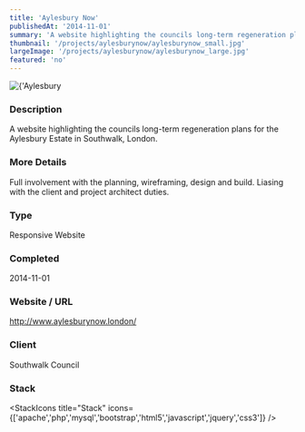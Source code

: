 ```yaml
---
title: 'Aylesbury Now'
publishedAt: '2014-11-01'
summary: 'A website highlighting the councils long-term regeneration plans for the Aylesbury Estate in Southwalk, London.'
thumbnail: '/projects/aylesburynow/aylesburynow_small.jpg'
largeImage: '/projects/aylesburynow/aylesburynow_large.jpg'
featured: 'no'
---
```


<div className="relative w-full h-[400px] sm:h-[600px] md:h-[760px] lg:h-[920px]">
  <Image
    alt={'Aylesbury Now'}
    src={'/projects/aylesburynow/aylesburynow.jpg'}
    sizes="(max-width: 640px) 100%, 100%"
    fill={true}
    priority
    style={{
      objectFit: 'contain'
    }}
  />
</div>

### Description

A website highlighting the councils long-term regeneration plans for the Aylesbury Estate in Southwalk, London.

### More Details

Full involvement with the planning, wireframing, design and build. Liasing with the client and project architect duties.

### Type

Responsive Website


### Completed
2014-11-01

### Website / URL
http://www.aylesburynow.london/

### Client
Southwalk Council

### Stack

<StackIcons
  title="Stack"
  icons={['apache','php','mysql','bootstrap','html5','javascript','jquery','css3']}
  />
